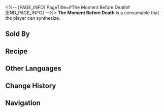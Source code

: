 <%-- [PAGE_INFO]
PageTitle=#The Moment Before Death#
[END_PAGE_INFO] --%>
{{Consumable Infobox
|id          = 403009
|image       = Item The Moment Before Death.png
|type        = Defense Consumables
|rarity      = 4
|effect      = Upon use, all allies take 20% less DMG and increase their Effect RES by 6% for the next battle.
|description = ''"Weep for me."'' The dying cosmic tycoon lies on his bed. ''"I've toiled all my life but never experienced true love... Just shed a tear for me, and my entire inheritance shall be yours."''<br />The air in the room carries the aroma of firewood. The servants long to kneel before the bed and cry their eyes out themselves, but the young daughter silently turns and leaves without looking back.
|effectType  = 
|effectType2 = 
|effectType3 = 
|recipe      = {{cx|Source missing}}
|source1     = [[Omni-Synthesizer]]
|source2     = [[Dreamscape Sales Store]]
|source3     = 
}}
{{Description|''"There are mistakes that cannot be undone by repentance alone."''}}
'''The Moment Before Death''' is a consumable that the player can synthesize.

==Sold By==
{{Shop Availability}}

==Recipe==
{{Recipe
|type        = Synthesis
|group       = Consumable
|Weary       = 1
|Confounding = 3
|Old Molar   = 4
|Tranquility = 5
|sort        = Weary;Confounding;Old Molar;Tranquility
}}

==Other Languages==
{{Other Languages
|en   = The Moment Before Death
|zhs  = 弥留之际
|zht  = 彌留之際
|ja   = 死に際
|ko   = 마지막 순간
|es   = Al final de la vida
|fr   = Le moment avant la mort
|ru   = Мгновение перед смертью
|th   = ช่วงวาระสุดท้าย
|vi   = Giờ Phút Hấp Hối
|de   = Sekunden vor dem Tod
|id   = The Moment Before Death
|pt   = O Momento que Antecede a Morte
}}

==Change History==
{{Change History|2.0}}

==Navigation==
{{Consumable Navbox}}